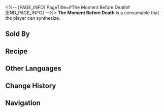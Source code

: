 <%-- [PAGE_INFO]
PageTitle=#The Moment Before Death#
[END_PAGE_INFO] --%>
{{Consumable Infobox
|id          = 403009
|image       = Item The Moment Before Death.png
|type        = Defense Consumables
|rarity      = 4
|effect      = Upon use, all allies take 20% less DMG and increase their Effect RES by 6% for the next battle.
|description = ''"Weep for me."'' The dying cosmic tycoon lies on his bed. ''"I've toiled all my life but never experienced true love... Just shed a tear for me, and my entire inheritance shall be yours."''<br />The air in the room carries the aroma of firewood. The servants long to kneel before the bed and cry their eyes out themselves, but the young daughter silently turns and leaves without looking back.
|effectType  = 
|effectType2 = 
|effectType3 = 
|recipe      = {{cx|Source missing}}
|source1     = [[Omni-Synthesizer]]
|source2     = [[Dreamscape Sales Store]]
|source3     = 
}}
{{Description|''"There are mistakes that cannot be undone by repentance alone."''}}
'''The Moment Before Death''' is a consumable that the player can synthesize.

==Sold By==
{{Shop Availability}}

==Recipe==
{{Recipe
|type        = Synthesis
|group       = Consumable
|Weary       = 1
|Confounding = 3
|Old Molar   = 4
|Tranquility = 5
|sort        = Weary;Confounding;Old Molar;Tranquility
}}

==Other Languages==
{{Other Languages
|en   = The Moment Before Death
|zhs  = 弥留之际
|zht  = 彌留之際
|ja   = 死に際
|ko   = 마지막 순간
|es   = Al final de la vida
|fr   = Le moment avant la mort
|ru   = Мгновение перед смертью
|th   = ช่วงวาระสุดท้าย
|vi   = Giờ Phút Hấp Hối
|de   = Sekunden vor dem Tod
|id   = The Moment Before Death
|pt   = O Momento que Antecede a Morte
}}

==Change History==
{{Change History|2.0}}

==Navigation==
{{Consumable Navbox}}